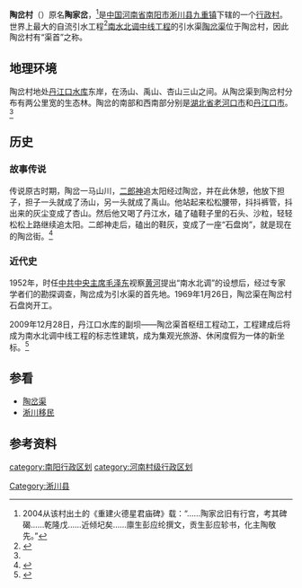 {{Infobox Settlement
<!-- Basic info  ---------------->
|name = 陶岔村
|settlement_type = 村 <!--such as Town, Village, City, Borough etc.-->
|motto = 
<!-- images and maps ----------->
|image_skyline = 
|imagesize = 
|image_caption =  
|pushpin_map = henan
|pushpin_label_position = 
|pushpin_map_caption = 陶岔村在[[河南省|河南省]]的位置
|pushpin_mapsize = 
<!-- Location ------------------>
|subdivision_type = 国家
|subdivision_name = [[中国|中国]]
|subdivision_type1 = 县
|subdivision_name1 = [[淅川|淅川]]
|subdivision_type2 = 
|subdivision_name2 = 
<!-- Population ----------------------->
|population_as_of = 
|population_total = 
<!-- General information --------------->
|timezone = 
|utc_offset = 
|timezone_DST = 
|utc_offset_DST =
|coor_pinpoint = <!-- can be used to specify exactly where/what the coordinates refer to -->
|coordinates_type = region:AT_type:city(150)
|coordinates_display = inline,title
|latd = 32 |latm = 40 |lats = 9.35 |latNS = N
|longd = 111 |longm = 42 |longs = 44.30 |longEW = E
<!-- Area/postal codes & others -------->
|postal_code_type = 邮编 
|postal_code =474475 
|area_code =
|blank_name = 车牌
|blank_info = 豫R
}}
'''陶岔村'''（{{Lang-pinyin|'''táochà'''}}）原名'''陶家岔'''，<ref>2004从该村出土的《重建火德星君庙碑》载：“……陶家岔旧有行宫，考其碑碣……乾隆戊……近倾圮矣……廪生彭应纶撰文，贡生彭应轸书，化主陶敬先。”</ref>是[[中国|中国]][[河南省|河南省]][[南阳市|南阳市]][[淅川县|淅川县]][[九重镇|九重镇]]下辖的一个[[行政村|行政村]]。世界上最大的自流引水工程<ref name="dhbz">{{cite web|url=http://www.dahe.cn/xwzx/sz/t20090729_1614596.htm|title=南水北调淅川县移民16万|publisher=大河网|date=2009年7月28日|language=zh-hans|access-date=2010年2月25日|archive-date=2011年2月3日|archive-url=https://web.archive.org/web/20110203030722/http://www.dahe.cn/xwzx/sz/t20090729_1614596.htm|dead-url=no}}</ref>[[南水北调中线工程|南水北调中线工程]]的引水渠[[陶岔渠|陶岔渠]]位于陶岔村，因此陶岔村有“渠首”之称。

==地理环境==

陶岔村地处[[丹江口水库|丹江口水库]]东岸，在汤山、禹山、杏山三山之间。从陶岔渠到陶岔村分布有两公里宽的生态林。陶岔的南部和西南部分别是[[湖北省|湖北省]][[老河口市|老河口市]]和[[丹江口市|丹江口市]]。<ref name="dhbz"/>

==历史==

=== 故事传说 ===

传说原古时期，陶岔一马山川，[[二郎神|二郎神]]追太阳经过陶岔，并在此休憩，他放下担子，担子一头就成了汤山，另一头就成了禹山。他站起来松松腰带，抖抖裤管，抖出来的灰尘变成了杏山。然后他又喝了丹江水，磕了磕鞋子里的石头、沙粒，轻轻松松上路继续追太阳。二郎神走后，磕出的鞋灰，变成了一座“石盘岗”，就是现在的陶岔街。<ref>{{cite web|url=http://www.hnxcny.gov.cn/asp/detail.asp?id={7120CFB9-3678-42D0-BA19-7EE291005F8C}|title=南水北调中线工程渠首——陶岔|publisher=淅川政府网|date=2005-03-24|language=zh-hans}}{{dead link|date=2018年5月 |bot=InternetArchiveBot |fix-attempted=yes }}</ref>

=== 近代史 ===

1952年，时任[[中共中央主席|中共中央主席]][[毛泽东|毛泽东]]视察[[黄河|黄河]]提出“南水北调”的设想后，经过专家学者们的勘探调查，陶岔成为引水渠的首先地。1969年1月26日，陶岔渠在陶岔村石盘岗开工。

2009年12月28日，丹江口水库的副坝——陶岔渠首枢纽工程动工，工程建成后将成为南水北调中线工程的标志性建筑，成为集观光旅游、休闲度假为一体的新坐标。<ref>{{cite web|url=http://www.xichuan.gov.cn/news/todayxc/2011/9/11921840232313.html|title=陶岔渠首——中线工程“水龙头”|publisher=南阳日报|date=2011-09-21|language=zh-hans}}{{dead link|date=2018年5月 |bot=InternetArchiveBot |fix-attempted=yes }}</ref>

==参看==
*[[陶岔渠|陶岔渠]]
*[[淅川移民|淅川移民]]

==参考资料==
{{reflist}}

[[Category:淅川县|Category:淅川县]]
[[category:南阳行政区划|category:南阳行政区划]]
[[category:河南村级行政区划|category:河南村级行政区划]]